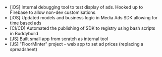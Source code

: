 - [iOS] Internal debugging tool to test display of ads. Hooked up to Firebase to allow non-dev customisations.
- [iOS] Updated models and business logic in Media Ads SDK allowing for time based ads
- [CI/CD] Automated the publishing of SDK to registry using bash scripts in Buddybuild
- [JS] Built small app from scratch as internal tool
- [JS] "FloorMinter" project - web app to set ad prices (replacing a spreadsheet)
